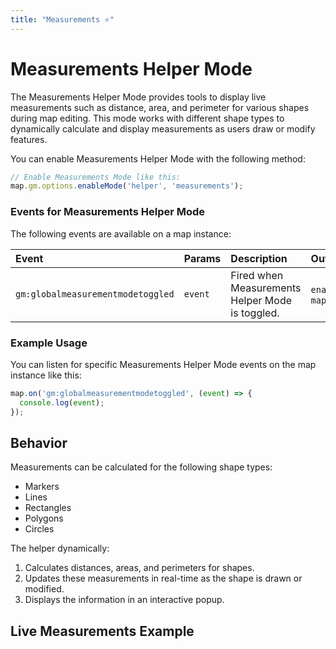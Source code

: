 ```yaml
---
title: "Measurements ⭐"
---
```


# Measurements Helper Mode

The Measurements Helper Mode provides tools to display live measurements such as distance, area, and perimeter for various shapes during map editing. This mode works with different shape types to dynamically calculate and display measurements as users draw or modify features.

You can enable Measurements Helper Mode with the following method:

```js
// Enable Measurements Mode like this:
map.gm.options.enableMode('helper', 'measurements');
```

### Events for Measurements Helper Mode

The following events are available on a map instance:

| Event                             | Params  | Description                            | Output                    |
|:----------------------------------| :-------| :------------------------------------- | :-------------------------|
| `gm:globalmeasurementmodetoggled` | `event` | Fired when Measurements Helper Mode is toggled. | `enabled`, `map` |

### Example Usage

You can listen for specific Measurements Helper Mode events on the map instance like this:

```js
map.on('gm:globalmeasurementmodetoggled', (event) => {
  console.log(event);
});
```

## Behavior

Measurements can be calculated for the following shape types:
- Markers
- Lines
- Rectangles
- Polygons
- Circles

The helper dynamically:
1. Calculates distances, areas, and perimeters for shapes.
2. Updates these measurements in real-time as the shape is drawn or modified.
3. Displays the information in an interactive popup.

## Live Measurements Example

<BrowserOnlyGmMap
  gmOptions={helperMeasurementsOptions}
  features={features} />

